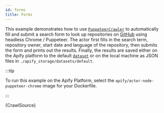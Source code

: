 ```yaml
---
id: forms
title: Forms
---
```




This example demonstrates how to use [`PuppeteerCrawler`](/docs/api/puppeteer-crawler)
to automatically fill and submit a search form to look up repositories on
[GitHub](https://github.com) using headless Chrome / Puppeteer.
The actor first fills in the search term, repository owner, start date and
language of the repository, then submits the form and prints out the results.
Finally, the results are saved either on the Apify platform to the default
[`dataset`](/docs/api/dataset)
or on the local machine as JSON files in `./apify_storage/datasets/default`.

:::tip

To run this example on the Apify Platform, select the `apify/actor-node-puppeteer-chrome` image for your Dockerfile.

:::

<CodeBlock className="language-js">
	{CrawlSource}
</CodeBlock>
